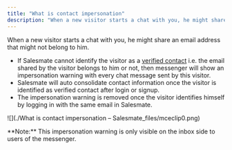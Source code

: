 ```yaml
---
title: "What is contact impersonation"
description: "When a new visitor starts a chat with you, he might share an email address that might not belong to him...."
---
```


When a new visitor starts a chat with you, he might share an email address that might not belong to him.

*   If Salesmate cannot identify the visitor as a [verified contact](https://support.salesmate.io/hc/en-us/articles/360058808931) i.e. the email shared by the visitor belongs to him or not, then messenger will show an impersonation warning with every chat message sent by this visitor.
*   Salesmate will auto consolidate contact information once the visitor is identified as verified contact after login or signup.
*   The impersonation warning is removed once the visitor identifies himself by logging in with the same email in Salesmate.

![](./What is contact impersonation – Salesmate_files/mceclip0.png)

<Note>
**Note:** This impersonation warning is only visible on the inbox side to users of the messenger.
</Note>